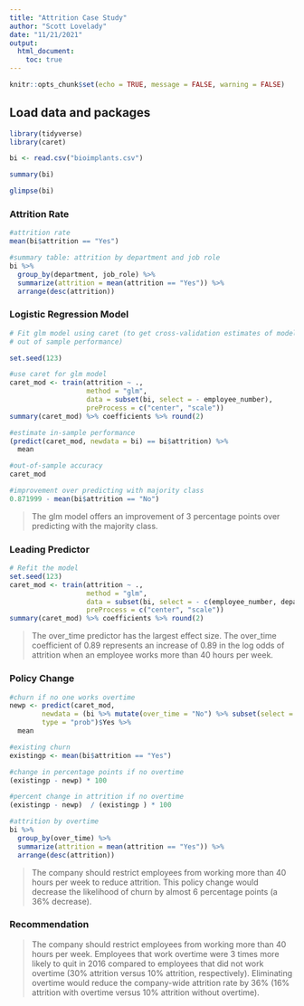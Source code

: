 ---
title: "Attrition Case Study"
author: "Scott Lovelady"
date: "11/21/2021"
output: 
  html_document:
    toc: true
---

```{r setup, include=FALSE}
knitr::opts_chunk$set(echo = TRUE, message = FALSE, warning = FALSE)

```


## Load data and packages


```{r}
library(tidyverse)
library(caret)

bi <- read.csv("bioimplants.csv")

summary(bi)

glimpse(bi)

```


### Attrition Rate


```{r}
#attrition rate
mean(bi$attrition == "Yes")

#summary table: attrition by department and job role
bi %>%
  group_by(department, job_role) %>%
  summarize(attrition = mean(attrition == "Yes")) %>%
  arrange(desc(attrition))


```

### Logistic Regression Model


```{r}
# Fit glm model using caret (to get cross-validation estimates of model's 
# out of sample performance)

set.seed(123)

#use caret for glm model
caret_mod <- train(attrition ~ ., 
                   method = "glm", 
                   data = subset(bi, select = - employee_number),
                   preProcess = c("center", "scale"))
summary(caret_mod) %>% coefficients %>% round(2)

#estimate in-sample performance
(predict(caret_mod, newdata = bi) == bi$attrition) %>% 
  mean

#out-of-sample accuracy
caret_mod

#improvement over predicting with majority class
0.871999 - mean(bi$attrition == "No")

```

> The glm model offers an improvement of 3 percentage points over predicting with the majority class.

### Leading Predictor 

```{r}
# Refit the model
set.seed(123)
caret_mod <- train(attrition ~ ., 
                   method = "glm", 
                   data = subset(bi, select = - c(employee_number, department)),
                   preProcess = c("center", "scale"))
summary(caret_mod) %>% coefficients %>% round(2)

```

> The over_time predictor has the largest effect size. The over_time coefficient of 0.89 represents an increase of 0.89 in the log odds of attrition when an employee works more than 40 hours per week.

### Policy Change

```{r}
#churn if no one works overtime
newp <- predict(caret_mod, 
        newdata = (bi %>% mutate(over_time = "No") %>% subset(select = - employee_number)),
        type = "prob")$Yes %>% 
  mean

#existing churn
existingp <- mean(bi$attrition == "Yes")

#change in percentage points if no overtime
(existingp - newp) * 100

#percent change in attrition if no overtime
(existingp - newp)  / (existingp ) * 100

#attrition by overtime
bi %>%
  group_by(over_time) %>%
  summarize(attrition = mean(attrition == "Yes")) %>%
  arrange(desc(attrition))

```

> The company should restrict employees from working more than 40 hours per week to reduce attrition. This policy change would decrease the likelihood of churn by almost 6 percentage points (a 36% decrease).

### Recommendation

> The company should restrict employees from working more than 40 hours per week. Employees that work overtime were 3 times more likely to quit in 2016 compared to employees that did not work overtime (30% attrition versus 10% attrition, respectively). Eliminating overtime would reduce the company-wide attrition rate by 36% (16% attrition with overtime versus 10% attrition without overtime).